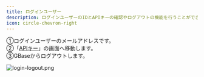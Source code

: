 ```yaml
---
title: ログインユーザー
description: ログインユーザーのIDとAPIキーの確認やログアウトの機能を行うことができます。
icon: circle-chevron-right
---
```


①ログインユーザーのメールアドレスです。\
②「[APIキー](./key)」の画面へ移動します。\
③GBaseからログアウトします。

![login-logout.png](../.gitbook/assets/login-logout.png)
